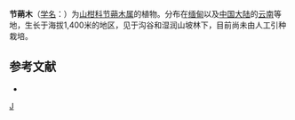 {{Speciesbox
| taxon = Borthwickia trifoliata
| binomial_authority = W. W. Smith
}}

'''节蒴木'''（[[学名|学名]]：{{lang|la|''Borthwickia trifoliata''}}）为[[山柑科|山柑科]][[节蒴木属|节蒴木属]]的植物。分布在[[缅甸|缅甸]]以及[[中国大陆|中国大陆]]的[[云南|云南]]等地，生长于海拔1,400米的地区，见于沟谷和湿润山坡林下，目前尚未由人工引种栽培。

== 参考文献 ==
<div class="references-small">
* {{cite web| url =http://www.bioinfo.cn/db05/KmzwSpecies.php?action=view&id=2845| title =节蒴木| work =《中国高等植物数据库全库》| publisher =中国科学院微生物研究所| author =昆明植物研究所| accessdate =2009-02-23| deadurl =yes| archiveurl =https://web.archive.org/web/20160305034135/http://www.bioinfo.cn/db05/KmzwSpecies.php?action=view&id=2845| archivedate =2016-03-05}}
</div>

{{植物小作品}}
{{Taxonbar}}
[[Category:节蒴木属|J]]